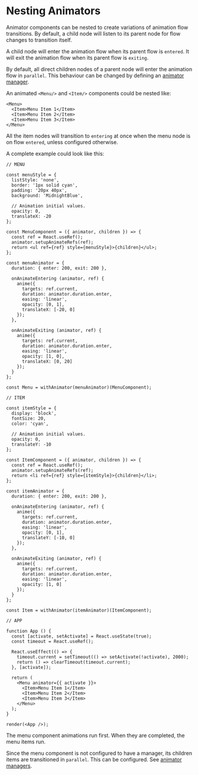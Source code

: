 
# Nesting Animators

Animator components can be nested to create variations of animation flow transitions.
By default, a child node will listen to its parent node for flow changes
to transition itself.

A child node will enter the animation flow when its parent flow is `entered`.
It will exit the animation flow when its parent flow is `exiting`.

By default, all direct children nodes of a parent node will enter the animation
flow in `parallel`. This behaviour can be changed by defining an [animator manager](/develop/animation/managers).

An animated `<Menu/>` and `<Item/>` components could be nested like:

```tsx
<Menu>
  <Item>Menu Item 1</Item>
  <Item>Menu Item 2</Item>
  <Item>Menu Item 3</Item>
</Menu>
```

All the item nodes will transition to `entering` at once when the menu node is
on flow `entered`, unless configured otherwise.

A complete example could look like this:

```arwes_sandbox
// MENU

const menuStyle = {
  listStyle: 'none',
  border: '1px solid cyan',
  padding: '20px 40px',
  background: 'MidnightBlue',

  // Animation initial values.
  opacity: 0,
  translateX: -20
};

const MenuComponent = ({ animator, children }) => {
  const ref = React.useRef();
  animator.setupAnimateRefs(ref);
  return <ul ref={ref} style={menuStyle}>{children}</ul>;
};

const menuAnimator = {
  duration: { enter: 200, exit: 200 },

  onAnimateEntering (animator, ref) {
    anime({
      targets: ref.current,
      duration: animator.duration.enter,
      easing: 'linear',
      opacity: [0, 1],
      translateX: [-20, 0]
    });
  },

  onAnimateExiting (animator, ref) {
    anime({
      targets: ref.current,
      duration: animator.duration.enter,
      easing: 'linear',
      opacity: [1, 0],
      translateX: [0, 20]
    });
  }
};

const Menu = withAnimator(menuAnimator)(MenuComponent);

// ITEM

const itemStyle = {
  display: 'block',
  fontSize: 20,
  color: 'cyan',

  // Animation initial values.
  opacity: 0,
  translateY: -10
};

const ItemComponent = ({ animator, children }) => {
  const ref = React.useRef();
  animator.setupAnimateRefs(ref);
  return <li ref={ref} style={itemStyle}>{children}</li>;
};

const itemAnimator = {
  duration: { enter: 200, exit: 200 },

  onAnimateEntering (animator, ref) {
    anime({
      targets: ref.current,
      duration: animator.duration.enter,
      easing: 'linear',
      opacity: [0, 1],
      translateY: [-10, 0]
    });
  },

  onAnimateExiting (animator, ref) {
    anime({
      targets: ref.current,
      duration: animator.duration.enter,
      easing: 'linear',
      opacity: [1, 0]
    });
  }
};

const Item = withAnimator(itemAnimator)(ItemComponent);

// APP

function App () {
  const [activate, setActivate] = React.useState(true);
  const timeout = React.useRef();

  React.useEffect(() => {
    timeout.current = setTimeout(() => setActivate(!activate), 2000);
    return () => clearTimeout(timeout.current);
  }, [activate]);

  return (
    <Menu animator={{ activate }}>
      <Item>Menu Item 1</Item>
      <Item>Menu Item 2</Item>
      <Item>Menu Item 3</Item>
    </Menu>
  );
}

render(<App />);
```

The menu component animations run first. When they are completed, the menu items
run.

Since the menu component is not configured to have a manager, its children items
are transitioned in `parallel`. This can be configured. See [animator managers](/develop/animation/managers).
